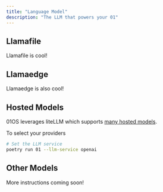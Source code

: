 ```yaml
---
title: "Language Model"
description: "The LLM that powers your 01"
---
```


## Llamafile

Llamafile is cool!

## Llamaedge

Llamaedge is also cool!

## Hosted Models

01OS leverages liteLLM which supports [many hosted models](https://docs.litellm.ai/docs/providers/).

To select your providers

```bash
# Set the LLM service
poetry run 01 --llm-service openai
```

## Other Models

More instructions coming soon!
